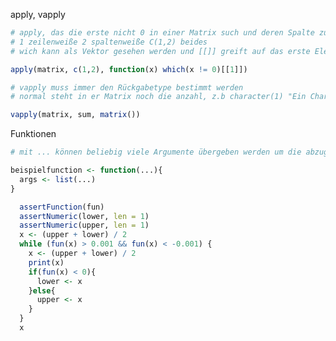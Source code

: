 
apply, vapply

```r
# apply, das die erste nicht 0 in einer Matrix such und deren Spalte zurückgibt 
# 1 zeilenweiße 2 spaltenweiße C(1,2) beides
# wich kann als Vektor gesehen werden und [[]] greift auf das erste Element zu

apply(matrix, c(1,2), function(x) which(x != 0)[[1]])

# vapply muss immer den Rückgabetype bestimmt werden
# normal steht in er Matrix noch die anzahl, z.b character(1) "Ein Character"

vapply(matrix, sum, matrix())

```

Funktionen

```r
# mit ... können beliebig viele Argumente übergeben werden um die abzugreifen muss man sie erst als List oder DF bezeichnen (habs mir DFs noch nicht ausprobiert)

beispielfunction <- function(...){
  args <- list(...)
}
```

```r
  assertFunction(fun)
  assertNumeric(lower, len = 1)
  assertNumeric(upper, len = 1)
  x <- (upper + lower) / 2
  while (fun(x) > 0.001 && fun(x) < -0.001) {
    x <- (upper + lower) / 2
    print(x)
    if(fun(x) < 0){
      lower <- x
    }else{
      upper <- x
    }
  }
  x
```

